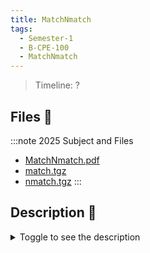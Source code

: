 ```yaml
---
title: MatchNmatch
tags:
  - Semester-1
  - B-CPE-100
  - MatchNmatch
---
```

> Timeline: ?


## Files 📂

:::note 2025 Subject and Files
- [MatchNmatch.pdf](https://github.com/Studio-17/Epitech-Subjects/raw/main/Semester-1/B-CPE-100/MatchNmatch/MatchNmatch.pdf)
- [match.tgz](https://github.com/Studio-17/Epitech-Subjects/raw/main/Semester-1/B-CPE-100/MatchNmatch/match.tgz)
- [nmatch.tgz](https://github.com/Studio-17/Epitech-Subjects/raw/main/Semester-1/B-CPE-100/MatchNmatch/nmatch.tgz)
:::

## Description 📖
<details>
  <summary>Toggle to see the description</summary>
  <div>
<details>
<summary> Tests de la moulinette </summary>
<table align="center">
    <thead>
        <tr>
            <td colspan="3" align="center"><strong>MOULINETTE</strong></td>
        </tr>
        <tr>
            <th>SOMMAIRE</th>
            <th>NB DE TESTS</th>
            <th>DETAILS</th>
        </tr>
    </thead>
    <tbody>
        <tr>
            <td rowspan="1">match</td>
            <td rowspan="1" style="text-align: center;">1</td>
            <td>match</td>
        </tr>
        <tr>
            <td rowspan="1">nmatch</td>
            <td rowspan="1" style="text-align: center;">1</td>
            <td>nmatch</td>
        </tr>
    </tbody>
</table>
</details>
  </div>
</details>

